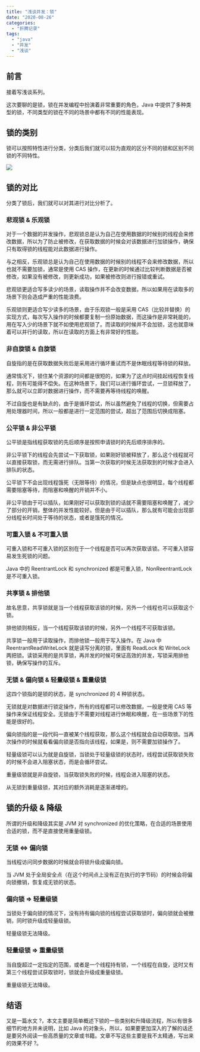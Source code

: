 ```yaml
---
title: "浅谈并发：锁"
date: "2020-08-26"
categories:
  - "折腾记录"
tags:
  - "java"
  - "并发"
  - "浅谈"
---
```


## 前言

接着写浅谈系列。

这次要聊的是锁，锁在并发编程中扮演着非常重要的角色，Java 中提供了多种类型的锁，不同类型的锁在不同的场景中都有不同的性能表现。

## 锁的类别

锁可以按照特性进行分类，分类后我们就可以较为直观的区分不同的锁和区别不同锁的不同特性。

![](https://cdn.jsdelivr.net/gh/syfxlin/pic/2020/08/20200826153006.png)

## 锁的对比

分类了锁后，我们就可以对其进行对比分析了。

### 悲观锁 & 乐观锁

对于一个数据的并发操作，悲观锁总是认为自己在使用数据的时候别的线程会来修改数据，所以为了防止被修改，在获取数据的时候会对该数据进行加锁操作，确保只有取得锁的线程能对此数据进行操作。

与之相反，乐观锁总是认为自己在使用数据的时候别的线程不会来修改数据，所以也就不需要加锁，通常是使用 CAS 操作，在更新的时候通过比较判断数据是否被修改，如果没有被修改，则更新成功，如果被修改则进行报错或重试。

悲观锁更适合写多读少的场景，读取操作并不会改变数据，所以如果用在读取多的场景下则会造成严重的性能浪费。

乐观锁则更适合写少读多的场景，由于乐观锁一般是采用 CAS（比较并替换）的实现方式，每次写入操作的时候都要复制一份原始数据，而这操作是非常耗能的，用在写入少的场景下就不如使用悲观锁了。而读取的时候并不会加锁，这也就意味着可以并行的读取，所以在读取的方面上有非常好的性能。

### 非自旋锁 & 自旋锁

自旋指的是在获取数据失败后是采用进行循环重试而不是休眠线程等待锁的释放。

通常情况下，锁住某个资源的时间都是很短的，如果为了这点时间挂起线程恢复线程，则有可能得不偿失。在这种场景下，我们可以进行循环尝试，一旦锁释放了，那么就可以立即对数据进行操作，而不需要再等待线程的唤醒。

不过自旋也是有缺点的，由于是循环尝试，所以虽然避免了线程的切换，但需要占用处理器时间，所以一般都是进行一定范围的尝试，超出了范围后切换成阻塞。

### 公平锁 & 非公平锁

公平锁是指线程获取锁的先后顺序是按照申请锁时的先后顺序排序的。

非公平锁下的线程会先尝试一下获取锁，如果刚好锁被释放了，那么这个线程就可以直接获取锁，而无需进行排队。当第一次获取的时候无法获取到的时候才会进入排队的状态。

公平锁下不会出现线程饿死（无限等待）的情况，但是缺点也很明显，每个线程都需要阻塞等待，而阻塞和唤醒的开销并不小。

非公平锁由于可以插队，如果刚好可以获取到锁的话就不需要阻塞和唤醒了，减少了部分的开销，整体的并发性能较好。但是由于可以插队，那么就有可能会出现部分线程长时间处于等待的状态，或者是饿死的情况。

### 可重入锁 & 不可重入锁

可重入锁和不可重入锁的区别在于一个线程是否可以再次获取该锁。不可重入锁容易发生死锁的问题。

Java 中的 ReentrantLock 和 synchronized 都是可重入锁，NonReentrantLock 是不可重入锁。

### 共享锁 & 排他锁

故名思意，共享锁就是当一个线程获取该锁的时候，另外一个线程也可以获取这个锁。

排他锁则相反，当一个线程获取该锁的时候，另外一个线程不可获取该锁。

共享锁一般用于读取操作，而排他锁一般用于写入操作。在 Java 中 ReentrantReadWriteLock 就是读写分离的锁，里面有 ReadLock 和 WriteLock 两把锁。读锁采用的是共享锁，再并发的时候可保证高效的并发，写锁采用排他锁，确保写操作的互斥。

### 无锁 & 偏向锁 & 轻量级锁 & 重量级锁

这四个锁指的是锁的状态，是 synchronized 的 4 种锁状态。

无锁就是对数据进行锁定操作，所有的线程都可以修改数据，一般是使用 CAS 等操作来保证线程安全。无锁由于不需要对线程进行休眠和唤醒，在一些场景下的性能是很好的。

偏向锁指的是一段代码一直被某个线程获取，那么这个线程就会自动获取锁。当再次操作的时候就看看偏向锁是否指向该线程，如果是，则不需要加锁操作了。

轻量级锁可以认为就是自旋锁，当锁处于轻量级锁的状态时，线程尝试获取锁失败的时候不会进入阻塞状态，而是会循环尝试。

重量级锁就是非自旋锁，当获取锁失败的时候，线程会进入阻塞的状态。

从无锁到重量级锁，其对应的额外消耗是逐渐递增的。

## 锁的升级 & 降级

所谓的升级和降级其实是 JVM 对 synchronized 的优化策略，在合适的场景使用合适的锁，而不是直接使用重量级锁。

### 无锁 <=> 偏向锁

当线程访问同步数据的时候就会将锁升级成偏向锁。

当 JVM 处于全局安全点（在这个时间点上没有正在执行的字节码）的时候会将偏向锁撤销，恢复成无锁的状态。

### 偏向锁 => 轻量级锁

当锁处于偏向锁的情况下，没有持有偏向锁的线程尝试获取锁时，偏向锁就会被撤销，同时锁升级成轻量级锁。

轻量级锁无法降级。

### 轻量级锁 => 重量级锁

当自旋超过一定指定的范围，或者是一个线程持有锁，一个线程在自旋，这时又有第三个线程尝试获取锁时，锁就会升级成重量级锁。

重量级锁无法降级。

## 结语

又是一篇水文 ?，本文主要是简单概述下锁的一些类别和升降级流程，所以有很多细节的地方并未说明，比如 Java 的对象头，所以，如果要更加深入的了解的话还是要另外阅读一些高质量的文章或书籍。文章不写这些主要是我不太精通，写出来的效果不好 ?。
